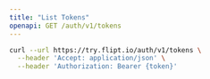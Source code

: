 ```yaml
---
title: "List Tokens"
openapi: GET /auth/v1/tokens
---
```


<RequestExample>

```bash cURL
curl --url https://try.flipt.io/auth/v1/tokens \
  --header 'Accept: application/json' \
  --header 'Authorization: Bearer {token}'
```

</RequestExample>
